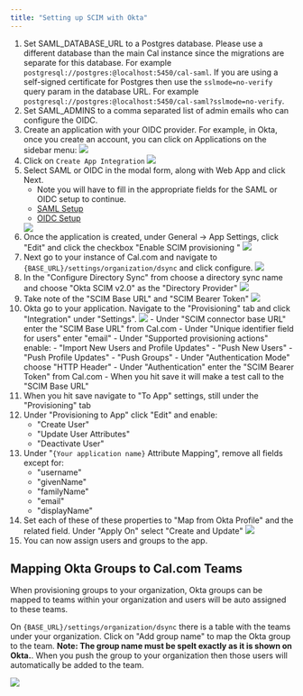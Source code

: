 ```yaml
---
title: "Setting up SCIM with Okta"
---
```

1. Set SAML_DATABASE_URL to a Postgres database. Please use a different database than the main Cal instance since the migrations are separate for this database. For example `postgresql://postgres:@localhost:5450/cal-saml`. If you are using a self-signed certificate for Postgres then use the `sslmode=no-verify` query param in the database URL. For example `postgresql://postgres:@localhost:5450/cal-saml?sslmode=no-verify`.
2. Set SAML_ADMINS to a comma separated list of admin emails who can configure the OIDC.
3. Create an application with your OIDC provider. For example, in Okta, once you create an account, you can click on Applications on the sidebar menu:
    <Frame>
    <img src="//images/i1600x900-oVjaQ0tU3AnO_wrzp85.png" />
    </Frame>
4. Click on `Create App Integration`
    <Frame>
    <img src="//images/i1600x900-wrIlZkLdZ6kL_wf7mxn.png" />
    </Frame>
5. Select SAML or OIDC in the modal form, along with Web App and click Next.
    - Note you will have to fill in the appropriate fields for the SAML or OIDC setup to continue.
    - [SAML Setup](/docs/introduction/quick-start/self-hosting/sso-setup#setting-up-saml-login)
    - [OIDC Setup](/docs/how-to-guides/how-to-setup-oidc-with-okta)
    <Frame>
    <img src="//images/i1600x900-IfRWYg8XuCMI_tkwyft.png" />
    </Frame>
6. Once the application is created, under General -> App Settings, click "Edit" and click the checkbox "Enable SCIM provisioning
"
    <Frame>
    <img src="/images/scim/app-settings-enable-scim.png" />
    </Frame>
7. Next go to your instance of Cal.com and navigate to `{BASE_URL}/settings/organization/dsync` and click configure.
    <Frame>
    <img src="/images/scim/dsync-configure.png" />
    </Frame>
8. In the "Configure Directory Sync" from choose a directory sync name and choose "Okta SCIM v2.0" as the "Directory Provider"
    <Frame>
    <img src="/images/scim/dsync-configure-provider.png" />
    </Frame>
9. Take note of the "SCIM Base URL" and "SCIM Bearer Token"
    <Frame>
    <img src="/images/scim/dsync-configure-info.png" />
    </Frame>
10. Okta go to your application. Navigate to the "Provisioning" tab and click "Integration" under "Settings".
    <Frame>
    <img src="/images/scim/okta-dsync-options.png" />
    </Frame>
    - Under "SCIM connector base URL" enter the "SCIM Base URL" from Cal.com
    - Under "Unique identifier field for users" enter "email"
    - Under "Supported provisioning actions" enable: 
        - "Import New Users and Profile Updates" 
        - "Push New Users" 
        - "Push Profile Updates" 
        - "Push Groups"
    - Under "Authentication Mode" choose "HTTP Header"
    - Under "Authentication" enter the "SCIM Bearer Token" from Cal.com
    - When you hit save it will make a test call to the "SCIM Base URL"
11. When you hit save navigate to "To App" settings, still under the "Provisioning" tab
12. Under "Provisioning to App" click "Edit" and enable:
    - "Create User"
    - "Update User Attributes"
    - "Deactivate User"
12. Under "`{Your application name}` Attribute Mapping", remove all fields except for:
    - "username"
    - "givenName"
    - "familyName"
    - "email"
    - "displayName"
13. Set each of these of these properties to "Map from Okta Profile" and the related field. Under "Apply On" select "Create and Update"
    <Frame>
    <img src="/images/scim/okta-property-settings.png" />
    </Frame>
14. You can now assign users and groups to the app.

## Mapping Okta Groups to Cal.com Teams
When provisioning groups to your organization, Okta groups can be mapped to teams within your organization and users will be auto assigned to these teams.

On `{BASE_URL}/settings/organization/dsync` there is a table with the teams under your organization. Click on "Add group name" to map the Okta group to the team. **Note:
The group name must be spelt exactly as it is shown on Okta.**. When you push the group to your organization then those users will automatically be added to the team.

<Frame>
<img src="/images/scim/group-team-mapping.png" />
</Frame>
